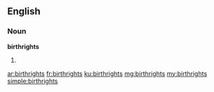==English==

===Noun===
'''birthrights'''

# {{plural of|birthright}}

[[ar:birthrights]]
[[fr:birthrights]]
[[ku:birthrights]]
[[mg:birthrights]]
[[my:birthrights]]
[[simple:birthrights]]